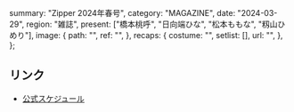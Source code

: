   summary: "Zipper 2024年春号",
  category: "MAGAZINE",
  date: "2024-03-29",
  region: "雑誌",
  present: ["橋本桃呼", "日向端ひな", "松本ももな", "籾山ひめり"],
  image: {
    path: "",
    ref: "",
  },
  recaps: {
    costume: "",
    setlist: [],
    url: "",
  },
};

## リンク

- [公式スケジュール](https://takanenonadeshiko.jp/?p=1903)
